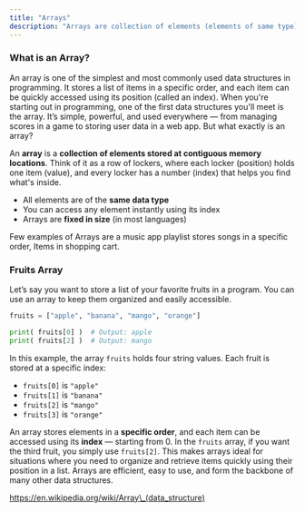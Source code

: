 ```yaml
---
title: "Arrays"
description: "Arrays are collection of elements (elements of same type)."
---
```


### What is an Array?

An array is one of the simplest and most commonly used data structures in programming. It stores a list of items in a specific order, and each item can be quickly accessed using its position (called an index). When you're starting out in programming, one of the first data structures you'll meet is the array. It’s simple, powerful, and used everywhere — from managing scores in a game to storing user data in a web app. But what exactly is an array?

An **array** is a **collection of elements stored at contiguous memory locations**. Think of it as a row of lockers, where each locker (position) holds one item (value), and every locker has a number (index) that helps you find what's inside.

- All elements are of the **same data type**
- You can access any element instantly using its index
- Arrays are **fixed in size** (in most languages)

Few examples of Arrays are a music app playlist stores songs in a specific order,  Items in shopping cart.

### Fruits Array

Let’s say you want to store a list of your favorite fruits in a program. You can use an array to keep them organized and easily accessible.

```python
fruits = ["apple", "banana", "mango", "orange"]

print( fruits[0] )  # Output: apple
print( fruits[2] )  # Output: mango
```

In this example, the array `fruits` holds four string values. Each fruit is stored at a specific index:

- `fruits[0]` is `"apple"`
- `fruits[1]` is `"banana"`
- `fruits[2]` is `"mango"`
- `fruits[3]` is `"orange"`

An array stores elements in a **specific order**, and each item can be accessed using its **index** — starting from 0. In the `fruits` array, if you want the third fruit, you simply use `fruits[2]`. This makes arrays ideal for situations where you need to organize and retrieve items quickly using their position in a list. Arrays are efficient, easy to use, and form the backbone of many other data structures.

https://en.wikipedia.org/wiki/Array\_(data_structure)